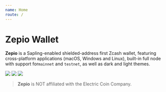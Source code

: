 ```yaml
---
name: Home
route: /
---
```



# Zepio Wallet

**Zepio** is a Sapling-enabled shielded-address first Zcash wallet, featuring cross-platform applications (macOS, Windows and Linux), built-in full node with support for`mainnet` and `testnet`, as well as dark and light themes.

<Image src='https://raw.githubusercontent.com/ZcashFoundation/zepio-docs/develop/docz/assets/dashboard.png' />

<DownloadButton label='Download Zepio (macOS | Windows | Linux)' />

<Image src='https://raw.githubusercontent.com/ZcashFoundation/zepio-docs/develop/docz/assets/light.png' />
<Image src='https://raw.githubusercontent.com/ZcashFoundation/zepio-docs/develop/docz/assets/receive.png' />

> **Zepio** is NOT affiliated with the Electric Coin Company.